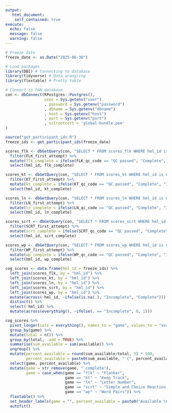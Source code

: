 ---
output:
   html_document:
    self_contained: true
execute:
  echo: false
  message: false
  warning: false
---

```{r setup}

# Freeze date
freeze_date <- as.Date("2025-06-30")

# Load packages
library(DBI) # Connecting to database
library(tidyverse) # Data wrangling
library(flextable) # Pretty table

# Connect to PAN database
con <- dbConnect(RPostgres::Postgres(),
                 user = Sys.getenv("user")
                 , password = Sys.getenv("password")
                 , dbname = Sys.getenv("dbname")
                 , host = Sys.getenv("host")
                 , port = Sys.getenv("port")
                 , sslrootcert = 'global-bundle.pem'
)

source("get_participant_ids.R")
freeze_ids <- get_participant_ids(freeze_date)

```

```{r pull-mc-cognitive-function-task-data}

scores_flk <- dbGetQuery(con, "SELECT * FROM scores_flk WHERE hml_id is not NULL") %>%
  filter(FLK_first_attempt) %>%
  mutate(flk_complete = ifelse(FLK_qc_code == "QC passed", "Complete", "Incomplete")) %>%
  select(hml_id, flk_complete)

scores_kt <- dbGetQuery(con, "SELECT * FROM scores_kt WHERE hml_id is not NULL") %>%
  filter(KT_first_attempt) %>%
  mutate(kt_complete = ifelse(KT_qc_code == "QC passed", "Complete", "Incomplete")) %>%
  select(hml_id, kt_complete)

scores_ln <- dbGetQuery(con, "SELECT * FROM scores_ln WHERE hml_id is not NULL") %>%
  filter(LN_first_attempt) %>%
  mutate(ln_complete = ifelse(LN_qc_code == "QC passed", "Complete", "Incomplete")) %>%
  select(hml_id, ln_complete)

scores_scrt <- dbGetQuery(con, "SELECT * FROM scores_scrt WHERE hml_id is not NULL") %>%
  filter(SCRT_first_attempt) %>%
  mutate(scrt_complete = ifelse(SCRT_qc_code == "QC passed", "Complete", "Incomplete")) %>%
  select(hml_id, scrt_complete)

scores_wp <- dbGetQuery(con, "SELECT * FROM scores_wp WHERE hml_id is not NULL") %>%
  filter(WP_first_attempt) %>%
  mutate(wp_complete = ifelse(WP_qc_code == "QC passed", "Complete", "Incomplete")) %>%
  select(hml_id, wp_complete)

cog_scores <- data.frame(hml_id = freeze_ids) %>%
  left_join(scores_flk, by = "hml_id") %>%
  left_join(scores_kt, by = "hml_id") %>%
  left_join(scores_ln, by = "hml_id") %>%
  left_join(scores_scrt, by = "hml_id") %>%
  left_join(scores_wp, by = "hml_id") %>%
  mutate(across(-hml_id, ~ifelse(is.na(.), "Incomplete", "Complete"))) %>%
  distinct() %>%
  select(-hml_id) %>%
  mutate(across(everything(), ~ifelse(. == "Incomplete", 0, 1)))

```

```{r create-percent-available-table}

cog_scores %>%
  pivot_longer(cols = everything(), names_to = "game", values_to = "available") %>%
  group_by(game) %>%
  mutate(total = n()) %>%
  group_by(total, .add = TRUE) %>%
  summarise(sum_available = sum(available)) %>%
  ungroup() %>%
  mutate(percent_available = round(sum_available/total, 3) * 100,
         percent_available = paste0(sum_available, " (", percent_available, "%)")) %>%
  select(game, percent_available) %>%
  mutate(game = str_remove(game, "_complete"),
         game = case_when(game == "flk" ~ "Flanker",
                          game == "kt" ~ "Keep Track",
                          game == "ln" ~ "Letter Number",
                          game == "scrt" ~ "Simple and Choice Reaction Tim",
                          game == "wp" ~ "Word Pairs")) %>%
  flextable() %>%
  set_header_labels(game = "", percent_available = paste0("Available \n (N=", length(freeze_ids),")")) %>%
  autofit()

```

